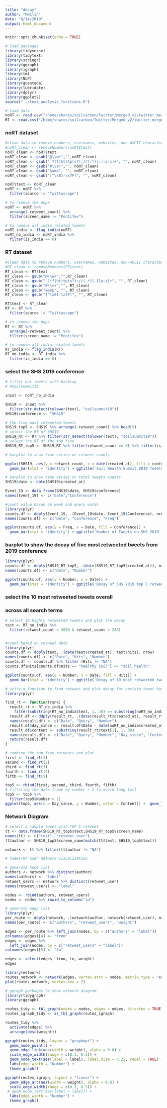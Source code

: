 ```yaml
---
title: "decay"
author: "Meilin"
date: "8/14/2019"
output: html_document
---
```


```r
knitr::opts_chunk$set(echo = TRUE)
```

```r
# load packages
library(tidyverse)
library(tidytext)
library(stringr)
library(ggraph)
library(igraph)
library(tm)
library(NLP)
library(quanteda)
library(lubridate)
library(dplyr)
library(ggplot2)
source("../text_analysis_functions.R")

# load data
noRT <- read.csv("/home/shares/soilcarbon/Twitter/Merged_v2/twitter_merged_noRT_v2.csv", stringsAsFactors = FALSE)
RT <- read.csv("/home/shares/soilcarbon/Twitter/Merged_v2/twitter_merged_v2.csv",stringsAsFactors = FALSE)
```

### noRT dataset
```r
#clean data to remove numbers, usernames, websites, non-ASCII characters and outlier
#noRT_clean <- removeNumbers(noRT$text)
noRT_clean <- noRT$text
noRT_clean <- gsub("@\\w+","",noRT_clean)
noRT_clean <- gsub(" ?(f|ht)tp(s?)://(.*)[.][a-z]+", "", noRT_clean)
noRT_clean <- gsub("#\\s+","", noRT_clean)
noRT_clean <- gsub("&amp", "", noRT_clean)
noRT_clean <- gsub("[^\x01-\x7F]", "", noRT_clean)

noRT$text <- noRT_clean
noRT <- noRT %>% 
  filter(source != "Twittascope") 

# to remove the pope
noRT <- noRT %>%
  arrange(-retweet_count) %>%
  filter(screen_name != "Pontifex")

# to remove all india related tweets
noRT_india <- flag_india(noRT)
noRT_no_india <- noRT_india %>% 
  filter(is_india == 0)
```

### RT dataset
```r
#clean data to remove numbers, usernames, websites, non-ASCII characters and outlier
#RT_clean <- removeNumbers(RT$text)
RT_clean <- RT$text
RT_clean <- gsub("@\\w+","",RT_clean)
RT_clean <- gsub(" ?(f|ht)tp(s?)://(.*)[.][a-z]+", "", RT_clean)
RT_clean <- gsub("#\\s+","", RT_clean)
RT_clean <- gsub("&amp", "", RT_clean)
RT_clean <- gsub("[^\x01-\x7F]", "", RT_clean)

RT$text <- RT_clean
RT <- RT %>% 
  filter(source != "Twittascope") 

# to remove the pope
RT <- RT %>%
  arrange(-retweet_count) %>%
  filter(screen_name != "Pontifex")

# to remove all india related tweets
RT_india <- flag_india(RT)
RT_no_india <- RT_india %>% 
  filter(is_india == 0)
```

### select the SHS 2019 conference
```r
# filter out tweets with hashtag
# #SoilSummit19

input <- noRT_no_india

SHS19 <- input %>% 
  filter(str_detect(tolower(text), "soilsummit19"))
SHS19$conference <- "SHS19"

# the five most retweeted tweets
SHS19_top5 <- SHS19 %>% arrange(-retweet_count) %>% head(5)
# select the RT of SHS19
SHS19_RT <- RT %>% filter(str_detect(tolower(text), "soilsummit19")) 
# select the RT of the top five
SHS19_RT_top5 <- SHS19_RT %>% filter(retweet_count >= 8) %>% filter(is_retweet == T)

```

```r
# barplot to show time series on retweet counts

ggplot(SHS19, aes(y = retweet_count, x = date(created_at), fill = conference)) + 
  geom_bar(stat = "identity") + ggtitle('Soil Health Summit 2019 Tweets')
```

```r
# barplot to show time series on total tweets counts
SHS19$date <- date(SHS19$created_at)

Event_19 <- data.frame(SHS19$date, SHS19$conference)
names(Event_19) <- c("date","Conference")

#count value based on week and query words
library(plyr)
counts.df <- ddply(Event_19, .(Event_19$date, Event_19$Conference), nrow)
names(counts.df) <- c("Date", "Conference", "Freq")

ggplot(counts.df, aes(y = Freq, x = Date, fill = Conference)) + 
  geom_bar(stat = "identity") + ggtitle('Number of Tweets on SHS 2019')
```

### barplot to show the decay of five most retweeted tweets from 2019 conference
```r
library(plyr)
counts.df <- ddply(SHS19_RT_top5, .(date(SHS19_RT_top5$created_at)), nrow)
names(counts.df) <- c("Date", "Number")

ggplot(counts.df, aes(y = Number, x = Date)) +
  geom_bar(stat = "identity") + ggtitle('Decay of SHS 2019 top 5 retweets') 


```

### select the 10 most retweeted tweets overall
### across all search terms
```r
# select 10 highly retweeted tweets and plot the decay
test <- RT_no_india %>% 
  filter(retweet_count < 3050 & retweet_count > 280)


#count based on retweet date
library(plyr)
counts.df <- ddply(test, .(date(test$created_at), test$hits), nrow)
names(counts.df) <- c("Date", "Hits", "Number")
counts.df <- counts.df %>% filter (Hits != "NA")
counts.df$Hits[counts.df$Hits == "healthy soil"] <- "soil health"

ggplot(counts.df, aes(y = Number, x = Date, fill = Hits)) +
  geom_bar(stat = "identity") + ggtitle('Decay of 10 most retweeted tweets')


```

```r
# write a function to find retweet and plot decay for certain tweet based on retweet count rank
library(plyr)

find_rt <- function(rank) {
  result_rt <- RT_no_india %>% 
    filter(substring(RT_no_india$text, 1, 30) == substring(noRT_no_india$text[rank], 1, 30))
  result.df <- ddply(result_rt, .(date(result_rt$created_at), result_rt$query), nrow)
  names(result.df) <- c("Date", "Query", "Number")
  result.df$day_since <- result.df$Date - date(noRT_no_india$created_at[rank])
  result.df$content <- substring(result_rt$text[1], 1, 30)
  names(result.df) <- c("Date", "Query", "Number", "Day_since", "Content")
  return(result.df)
}
```

```r
# combine the top five retweets and plot
first <- find_rt(1)
second <- find_rt(2)
third <- find_rt(3)
fourth <- find_rt(4)
fifth <- find_rt(5)

top5 <- rbind(first, second, third, fourth, fifth)
# filtering the data frame by number > 2 to avoid long tail
top5 <- top5 %>% 
  filter(top5$Number > 2)
ggplot(top5, aes(x = Day_since, y = Number, color = Content)) +  geom_line()
```


### Network Diagram
```r
# select a sample tweet with TOP 5 retweet
tt <- data.frame(SHS19_RT_top5$text,SHS19_RT_top5$screen_name)
names(tt) <- c("text", "retweet_user")
tt$author <- SHS19_top5$screen_name[match(tt$text, SHS19_top5$text)]

network <- tt %>% filter(tt$author != "NA")
```

```r
# tweet/RT user network visualization

# generate node list
authors <- network %>% distinct(author) 
names(authors) <- "label"
retweet_users <- network %>% distinct(retweet_user) 
names(retweet_users) <- "label"

nodes <- rbind(authors, retweet_users)
nodes <- nodes %>% rowid_to_column("id")
```

```r
# generate edge list
library(plyr)
per_route <- ddply(network, .(network$author, network$retweet_user), nrow)
names(per_route) <- c("authors", "retweet_users", "weight")

edges <- per_route %>% left_join(nodes, by = c("authors" = "label"))
colnames(edges)[4] <- "from"
edges <- edges %>% 
  left_join(nodes, by = c("retweet_users" = "label"))
colnames(edges)[5] <- "to"

edges <- select(edges, from, to, weight)
edges
```

```r
library(network)
routes_network <- network(edges, vertex.attr = nodes, matrix.type = "edgelist", ignore.eval = FALSE)
plot(routes_network, vertex.cex = 2)
```
```r
# ggraph packages to show network diagram
library(tidygraph)
library(ggraph)

routes_tidy <- tbl_graph(nodes = nodes, edges = edges, directed = TRUE)
routes_igraph_tidy <- as_tbl_graph(routes_igraph)

routes_tidy %>% 
  activate(edges) %>% 
  arrange(desc(weight))

ggraph(routes_tidy, layout = "graphopt") + 
  geom_node_point() +
  geom_edge_link(aes(width = weight), alpha = 0.8) + 
  scale_edge_width(range = c(0.1, 0.5)) +
  geom_node_text(aes(label = label), label.size = 0.25, repel = TRUE) +
  labs(edge_width = "Number") +
  theme_graph()

ggraph(routes_igraph, layout = "linear") + 
  geom_edge_arc(aes(width = weight), alpha = 0.8) + 
  scale_edge_width(range = c(0.1, 0.5)) +
 # geom_node_text(aes(label = label)) +
  labs(edge_width = "Number") +
  theme_graph()
```



